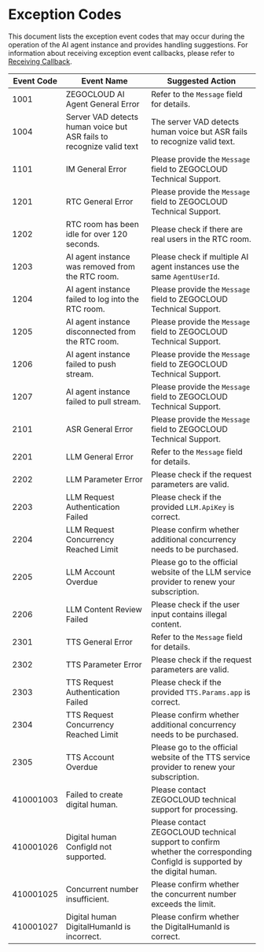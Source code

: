 # Exception Codes

This document lists the exception event codes that may occur during the operation of the AI agent instance and provides handling suggestions. For information about receiving exception event callbacks, please refer to [Receiving Callback](./receiving-callback.mdx).

| Event Code | Event Name | Suggested Action |
| --- | --- | --- |
| 1001 | ZEGOCLOUD AI Agent General Error | Refer to the `Message` field for details. |
| 1004 | Server VAD detects human voice but ASR fails to recognize valid text | The server VAD detects human voice but ASR fails to recognize valid text. |
| 1101 | IM General Error | Please provide the `Message` field to ZEGOCLOUD Technical Support. |
| 1201 | RTC General Error | Please provide the `Message` field to ZEGOCLOUD Technical Support. |
| 1202 | RTC room has been idle for over 120 seconds. | Please check if there are real users in the RTC room. |
| 1203 | AI agent instance was removed from the RTC room. | Please check if multiple AI agent instances use the same `AgentUserId`. |
| 1204 | AI agent instance failed to log into the RTC room. | Please provide the `Message` field to ZEGOCLOUD Technical Support. |
| 1205 | AI agent instance disconnected from the RTC room. | Please provide the `Message` field to ZEGOCLOUD Technical Support. |
| 1206 | AI agent instance failed to push stream. | Please provide the `Message` field to ZEGOCLOUD Technical Support. |
| 1207 | AI agent instance failed to pull stream. | Please provide the `Message` field to ZEGOCLOUD Technical Support. |
| 2101 | ASR General Error | Please provide the `Message` field to ZEGOCLOUD Technical Support. |
| 2201 | LLM General Error | Refer to the `Message` field for details. |
| 2202 | LLM Parameter Error | Please check if the request parameters are valid. |
| 2203 | LLM Request Authentication Failed | Please check if the provided `LLM.ApiKey` is correct. |
| 2204 | LLM Request Concurrency Reached Limit | Please confirm whether additional concurrency needs to be purchased. |
| 2205 | LLM Account Overdue | Please go to the official website of the LLM service provider to renew your subscription. |
| 2206 | LLM Content Review Failed | Please check if the user input contains illegal content. |
| 2301 | TTS General Error | Refer to the `Message` field for details. |
| 2302 | TTS Parameter Error | Please check if the request parameters are valid. |
| 2303 | TTS Request Authentication Failed | Please check if the provided `TTS.Params.app` is correct. |
| 2304 | TTS Request Concurrency Reached Limit | Please confirm whether additional concurrency needs to be purchased. |
| 2305 | TTS Account Overdue | Please go to the official website of the TTS service provider to renew your subscription. |
| 410001003 | Failed to create digital human. | Please contact ZEGOCLOUD technical support for processing. |
| 410001026 | Digital human ConfigId not supported. | Please contact ZEGOCLOUD technical support to confirm whether the corresponding ConfigId is supported by the digital human. |
| 410001025 | Concurrent number insufficient. | Please confirm whether the concurrent number exceeds the limit. |
| 410001027 | Digital human DigitalHumanId is incorrect. | Please confirm whether the DigitalHumanId is correct. |
